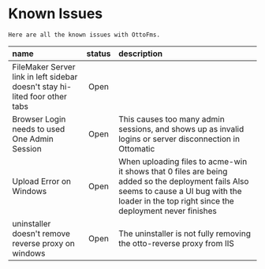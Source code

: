 

 # Known Issues
	Here are all the known issues with OttoFms.
	
	
| name   | status | description |
| :----- | :----: | :---- |
| FileMaker Server link in left sidebar doesn't stay hi-lited foor other tabs | Open |  |
| Browser Login needs to used One Admin Session | Open | This causes too many admin sessions, and shows up as invalid logins or server disconnection in Ottomatic |
| Upload Error on Windows | Open | When uploading files to acme-win it shows that 0 files are being added so the deployment fails Also seems to cause a UI bug with the loader in the top right since the deployment never finishes |
| uninstaller doesn't remove reverse proxy on windows | Open | The uninstaller is not fully removing the otto-reverse proxy from IIS |
	